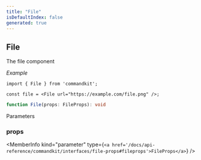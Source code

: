 ```yaml
---
title: "File"
isDefaultIndex: false
generated: true
---
```



<!-- This file was generated from the CommandKit source. Do not modify. Instead, re-run the "docgen" script -->


## File

<GenerationInfo sourceFile="packages/commandkit/src/components/display/file.ts" sourceLine="20" packageName="commandkit" />

The file component



*Example*

```tsx
import { File } from 'commandkit';

const file = <File url="https://example.com/file.png" />;
```

```ts title="Signature"
function File(props: FileProps): void
```
Parameters

### props

<MemberInfo kind="parameter" type={`<a href='/docs/api-reference/commandkit/interfaces/file-props#fileprops'>FileProps</a>`} />

